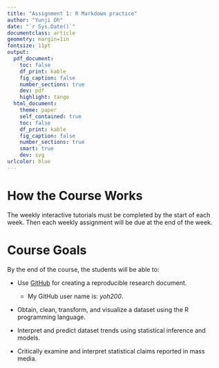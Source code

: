 ```yaml
---
title: "Assignment 1: R Markdown practice"
author: "Yunji Oh"
date: "`r Sys.Date()`"
documentclass: article
geometry: margin=1in
fontsize: 11pt
output:
  pdf_document:
    toc: false
    df_print: kable
    fig_caption: false
    number_sections: true
    dev: pdf
    highlight: tango
  html_document:
    theme: paper
    self_contained: true
    toc: false
    df_print: kable
    fig_caption: false
    number_sections: true
    smart: true
    dev: svg
urlcolor: blue
---
```


<!-- Write your Markdown below this line -->

# How the Course Works

The weekly interactive tutorials must be completed by the start of each week. Then each weekly assignment will be due at the end of the week.

# Course Goals

By the end of the course, the students will be able to: 

* Use [GitHub](https://github.com/) for creating a reproducible research document.

    - My GitHub user name is: _yoh200_.

* Obtain, clean, transform, and visualize a dataset using the R programming language.

* Interpret and predict dataset trends using statistical inference and models.

* Critically examine and interpret statistical claims reported in mass media.




